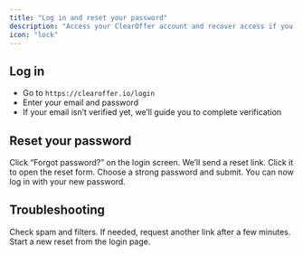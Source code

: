 ```yaml
---
title: "Log in and reset your password"
description: "Access your ClearOffer account and recover access if you forget your password."
icon: "lock"
---
```


## Log in

- Go to `https://clearoffer.io/login`
- Enter your email and password
- If your email isn’t verified yet, we’ll guide you to complete verification

## Reset your password

<Steps>
<Step title="Start reset">
Click “Forgot password?” on the login screen.
</Step>

<Step title="Check your email">
We’ll send a reset link. Click it to open the reset form.
</Step>

<Step title="Create a new password">
Choose a strong password and submit.

<Check>
You can now log in with your new password.
</Check>
</Step>
</Steps>

## Troubleshooting

<AccordionGroup>
<Accordion title="Didn’t receive the email">
Check spam and filters. If needed, request another link after a few minutes.
</Accordion>

<Accordion title="Reset link expired">
Start a new reset from the login page.
</Accordion>
</AccordionGroup>


